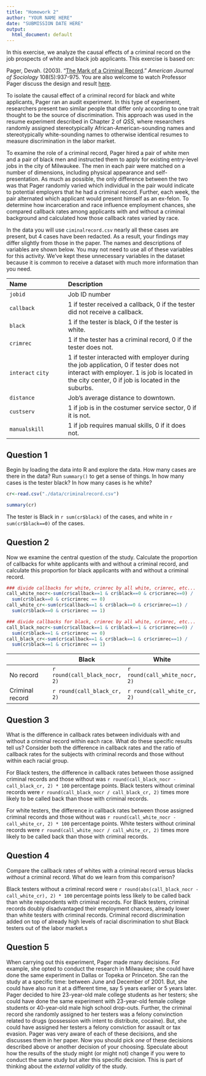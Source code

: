 ```yaml
---
title: "Homework 2"
author: "YOUR NAME HERE"
date: "SUBMISSION DATE HERE"
output:
  html_document: default
---
```


In this exercise, we analyze the causal effects of a criminal record on the job prospects of white and black job applicants. This exercise is based on: 

Pager, Devah. (2003). "[The Mark of a Criminal Record](https://doi.org/10.1086/374403)." *American Journal of Sociology* 108(5):937-975. You are also welcome to watch Professor Pager discuss the design and result [here](https://youtu.be/nUZqvsF_Wt0).

To isolate the causal effect of a criminal record for black and white applicants, Pager ran an audit experiment. In this type of experiment, researchers present two similar people that differ only according to one trait thought to be the source of discrimination. This approach was used in the resume experiment described in Chapter 2 of *QSS*, where researchers randomly assigned stereotypically African-American-sounding names and stereotypically white-sounding names to otherwise identical resumes to measure discrimination in the labor market.

To examine the role of a criminal record, Pager hired a pair of white men and a pair of black men and instructed them to apply for existing entry-level jobs in the city of Milwaukee. The men in each pair were matched on a number of dimensions, including physical appearance and self-presentation. As much as possible, the only difference between the two was that Pager randomly varied which individual in the pair would indicate to potential employers that he had a criminal record. Further, each week, the pair alternated which applicant would present himself as an ex-felon. To determine how incarceration and race influence employment chances, she compared callback rates among applicants with and without a criminal background and calculated how those callback rates varied by race.

In the data you will use `ciminalrecord.csv` nearly all these cases are present, but 4 cases have been redacted. As a result, your findings may differ slightly from those in the paper. The names and descriptions of variables are shown below. You may not need to use all of these variables for this activity. We’ve kept these unnecessary variables in the dataset because it is common to receive a dataset with much more information than you need.


------------------------------------------------------------------------------------------
Name                        Description
--------------------------- --------------------------------------------------------------
`jobid`                     Job ID number  

`callback`                  1 if tester received a callback, 0 if the tester did not receive a callback. 

`black`                     1 if the tester is black, 0 if the tester is white.

`crimrec`                   1 if the tester has a criminal record, 0 if the tester does not.

`interact`                  1 if tester interacted with employer during the job application, 0 if tester does not interact with employer.
`city`                      1 is job is located in the city center, 0 if job is located in the suburbs.

`distance`                  Job’s average distance to downtown.

`custserv`                  1 if job is in the costumer service sector, 0 if it is not.

`manualskill`               1 if job requires manual skills, 0 if it does not.

------------------------------------------------------------------------------------------

## Question 1  

Begin by loading the data into R and explore the data. How many cases are there in the data? Run `summary()` to get a sense of things. In how many cases is the tester black? In how many cases is he white?

```r
cr<-read.csv("./data/criminalrecord.csv")

summary(cr)
```

The tester is Black in `r sum(cr$black)` of the cases, and white in `r sum(cr$black==0)` of the cases.


## Question 2  

Now we examine the central question of the study. Calculate the proportion of callbacks for white applicants with and without a criminal record, and calculate this proportion for black applicants with and without a criminal record.

```r

### divide callbacks for white, crimrec by all white, crimrec, etc...
call_white_nocr<-sum(cr$callback==1 & cr$black==0 & cr$crimrec==0) / 
  sum(cr$black==0 & cr$crimrec == 0)
call_white_cr<-sum(cr$callback==1 & cr$black==0 & cr$crimrec==1) / 
  sum(cr$black==0 & cr$crimrec == 1)

### divide callbacks for black, crimrec by all white, crimrec, etc...
call_black_nocr<-sum(cr$callback==1 & cr$black==1 & cr$crimrec==0) / 
  sum(cr$black==1 & cr$crimrec == 0)
call_black_cr<-sum(cr$callback==1 & cr$black==1 & cr$crimrec==1) / 
  sum(cr$black==1 & cr$crimrec == 1)

```

|   |Black   |White   |
|---|---|---|
|No record   |  `r round(call_black_nocr, 2)` | `r round(call_white_nocr, 2)`   |
|Criminal record   | `r round(call_black_cr, 2)`   | `r round(call_white_cr, 2)`   |


## Question 3

What is the difference in callback rates between individuals with and without a criminal record within each race. What do these specific results tell us?  Consider both the difference in callback rates and the ratio of callback rates for the subjects with criminal records and those without within each racial group.

For Black testers, the difference in callback rates between those assigned criminal records and those without was `r round(call_black_nocr - call_black_cr, 2) * 100` percentage points. Black testers without criminal records were `r round(call_black_nocr / call_black_cr, 2)` times more likely to be called back than those with criminal records.  

For white testers, the difference in callback rates between those assigned criminal records and those without was `r round(call_white_nocr - call_white_cr, 2) * 100` percentage points. White testers without criminal records were `r round(call_white_nocr / call_white_cr, 2)` times more likely to be called back than those with criminal records.  

## Question 4

Compare the callback rates of whites *with* a criminal record versus blacks *without* a criminal record. What do we learn from this comparison?

Black testers without a criminal record were `r round(abs(call_black_nocr - call_white_cr), 2) * 100` percentage points less likely to be called back than white respondents with criminal records. For Black testers, criminal records doubly disadvantaged their employment chances, already lower than white testers with criminal records. Criminal record discrimination added on top of already high levels of racial discrimination to shut Black testers out of the labor market.s

## Question 5

When carrying out this experiment, Pager made many decisions. For example, she opted to conduct the research in Milwaukee; she could have done the same experiment in Dallas or Topeka or Princeton. She ran the study at a specific time: between June and December of 2001. But, she could have also run it at a different time, say 5 years earlier or 5 years later. Pager decided to hire 23-year-old male college students as her testers; she could have done the same experiment with 23-year-old female college students or 40-year-old male high school drop-outs. Further, the criminal record she randomly assigned to her testers was a felony convinction related to drugs (possession with intent to distribute, cocaine). But, she could have assigned her testers a felony conviction for assault or tax evasion. Pager was very aware of each of these decisions, and she discusses them in her paper. Now you should pick *one* of these decisions described above or another decision of your choosing. Speculate about how the results of the study might (or might not) change if you were to conduct the same study but alter this specific decision. This is part of thinking about the *external validity* of the study.
